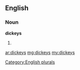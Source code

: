 ==English==

===Noun===
'''dickeys'''

# {{plural of|[[dickey]]}}

[[Category:English plurals]]

[[ar:dickeys]]
[[mg:dickeys]]
[[my:dickeys]]